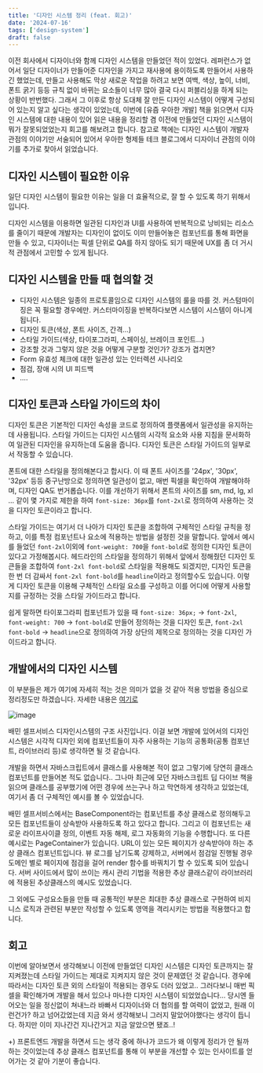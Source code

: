 ```yaml
---
title: '디자인 시스템 정리 (feat. 회고)'
date: '2024-07-16'
tags: ['design-system']
draft: false
---
```


이전 회사에서 디자이너와 함께 디자인 시스템을 만들었던 적이 있었다. 레퍼런스가 없어서 일단 디자이너가 만들어준 디자인을 가지고 재사용에 용이하도록 만들어서 사용하긴 했었는데, 만들고 사용해도 막상 새로운 작업을 하려고 보면 여백, 색상, 높이, 너비, 폰트 굵기 등등 규칙 없이 바뀌는 요소들이 너무 많아 결국 다시 퍼블리싱을 하게 되는 상황이 반번했다. 그래서 그 이후로 항상 도대체 잘 만든 디자인 시스템이 어떻게 구성되어 있는지 알고 싶다는 생각이 있었는데, 이번에 [유즘 우아한 개발] 책을 읽으면서 디자인 시스템에 대한 내용이 있어 읽은 내용을 정리할 겸 이전에 만들었던 디자인 시스템이 뭐가 잘못되었었는지 회고를 해보려고 합니다. 참고로 책에는 디자인 시스템이 개발자 관점의 이야기만 서술되어 있어서 우아한 형제들 테크 블로그에서 디자이너 관점의 이야기를 추가로 찾아서 읽었습니다.

## 디자인 시스템이 필요한 이유

일단 디자인 시스템이 필요한 이유는 일을 더 효율적으로, 잘 할 수 있도록 하기 위해서 입니다.

디자인 시스템을 이용하면 일관된 디자인과 UI를 사용하여 반복적으로 낭비되는 리소스를 줄이기 때문에 개발자는 디자인이 없이도 이미 만들어놓은 컴포넌트를 통해 화면을 만들 수 있고, 디자이너는 픽셀 단위로 QA를 하지 않아도 되기 때문에 UX를 좀 더 거시적 관점에서 고민할 수 있게 됩니다.

## 디자인 시스템을 만들 때 협의할 것

- 디자인 시스템은 일종의 프로토콜임으로 디자인 시스템의 룰을 따를 것. 커스텀마이징은 꼭 필요할 경우에만. 커스터마이징을 반복하다보면 시스템이 시스템이 아니게 됩니다.
- 디자인 토큰(색상, 폰트 사이즈, 간격...)
- 스타일 가이드(색상, 타이포그라피, 스페이싱, 브레이크 포인트...)
- 강조할 것과 그렇지 않은 것을 어떻게 구분할 것인가? 강조가 겹치면?
- Form 유효성 체크에 대한 일관성 있는 인터렉션 시나리오
- 점검, 장애 시의 UI 피드백
- ....

## 디자인 토큰과 스타일 가이드의 차이

디자인 토큰은 기본적인 디자인 속성을 코드로 정의하여 플랫폼에서 일관성을 유지하는데 사용됩니다. 스타일 가이드는 디자인 시스템의 시각적 요소와 사용 지침을 문서화하여 일관된 디자인을 유지하는데 도움을 줍니다. 디자인 토큰은 스타일 가이드의 일부로서 작동할 수 있습니다.

폰트에 대한 스타일을 정의해본다고 합시다. 이 때 폰트 사이즈를 '24px', '30px', '32px' 등등 중구난방으로 정의하면 일관성이 없고, 매번 픽셀을 확인하여 개발해야하며, 디자인 QA도 번거롭습니다. 이를 개선하기 위해서 폰트의 사이즈를 sm, md, lg, xl ... 같이 몇 가지로 제한을 하여 `font-size: 36px`를 `font-2xl`로 정의하여 사용하는 것을 디자인 토큰이라고 합니다.

스타일 가이드는 여기서 더 나아가 디자인 토큰을 조합하여 구체적인 스타일 규칙을 정하고, 이를 특정 컴포넌트나 요소에 적용하는 방법을 설정힌 것을 말합니다. 앞에서 예시를 들었던 `font-2xl`이외에 `font-weight: 700`을 `font-bold`로 정의한 디자인 토큰이 있다고 가정해봅시다. 헤드라인의 스타일을 정의하기 위해서 앞에서 정해줬던 디자인 토큰들을 조합하여 `font-2xl font-bold`로 스타일을 적용해도 되겠지만, 디자인 토큰을 한 번 더 감싸서 `font-2xl font-bold`를 `headline`이라고 정의할수도 있습니다. 이렇게 디자인 토큰을 이용해 구체적인 스타일 요소를 구성하고 이를 어디에 어떻게 사용할지를 규정하는 것을 스타일 가이드라고 합니다.

쉽게 말하면 타이포그라피 컴포넌트가 있을 때 `font-size: 36px;` -> `font-2xl`, `font-weight: 700` -> `font-bold`로 만들어 정의하는 것을 디자인 토큰, `font-2xl font-bold` -> `headline`으로 정의하여 가장 상단의 제목으로 정의하는 것을 디자인 가이드라고 합니다.

## 개발에서의 디자인 시스템

이 부분들은 제가 여기에 자세히 적는 것은 의미가 없을 것 같아 적용 방법을 중심으로 정리정도만 하겠습니다. 자세한 내용은 [여기로](https://techblog.woowahan.com/5327/)

![image](https://github.com/user-attachments/assets/d856c996-af53-48cc-b142-de913f77848c)

배민 셀프서비스 디자인시스템의 구조 사진입니다. 이걸 보면 개발에 있어서의 디자인 시스템은 시각적 디자인 외에 컴포넌트들이 자주 사용하는 기능의 공통화(공통 컴포넌트, 라이브러리 등)로 생각하면 될 것 같습니다.

개발을 하면서 자바스크립트에서 클래스를 사용해본 적이 없고 그렇기에 당연히 클래스 컴포넌트를 만들어본 적도 없습니다.. 그나마 최근에 모던 자바스크립트 딥 다이브 책을 읽으며 클래스를 공부했기에 어떤 경우에 쓰는구나 하고 막연하게 생각하고 있었는데, 여기서 좀 더 구체적인 예시를 볼 수 있었습니다.

배민 셀프서비스에서는 BaseComponent라는 컴포넌트를 추상 클래스로 정의해두고 모든 컴포넌트들이 상속받아 사용하도록 하고 있다고 합니다. 그리고 이 컴포넌트는 새로운 라이프사이클 정의, 이벤트 자동 해제, 로그 자동화의 기능을 수행합니다. 또 다른 예시로는 PageContainer가 있습니다. URL이 있는 모든 페이지가 상속받아야 하는 추상 클래스 컴포넌트입니다. 뷰 로그를 남기도록 강제하고, 서버에서 점검일 진행될 경우 도메인 별로 페이지에 점검을 걸어 render 함수를 바꿔치기 할 수 있도록 되어 있습니다. 서버 사이드에서 많이 쓰이는 캐시 관리 기법을 적용한 추상 클래스같이 라이브러리에 적용된 추상클래스의 예시도 있었습니다.

그 외에도 구성요소들을 만들 때 공통적인 부분은 최대한 추상 클래스로 구현하여 비지니스 로직과 관련된 부분만 작성할 수 있도록 영역을 격리시키는 방법을 적용했다고 합니다.

## 회고

이번에 알아보면서 생각해보니 이전에 만들었던 디자인 시스템은 디자인 토큰까지는 잘 지켜졌는데 스타일 가이드는 제대로 지켜지지 않은 것이 문제였던 것 같습니다. 경우에 따라서는 디자인 토큰 외의 스타일이 적용되는 경우도 더러 있었고.. 그러다보니 매번 픽셀을 확인해가며 개발을 해서 있으나 마나한 디자인 시스템이 되었었습니다... 당시엔 들어오는 일을 정신없이 쳐내느라 바빠서 디자이너와 더 협의를 할 여력이 없었고, 원래 이런건가? 하고 넘어갔었는데 지금 와서 생각해보니 그러지 말았어야했다는 생각이 듭니다. 하지만 이미 지나간건 지나간거고 지금 알았으면 됐죠..!

+) 프론트엔드 개발을 하면서 드는 생각 중에 하나가 코드가 왜 이렇게 정리가 안 될까 하는 것이었는데 추상 클래스 컴포넌트를 통해 이 부분을 개선할 수 있는 인사이트를 얻어가는 것 같아 기분이 좋습니다.
